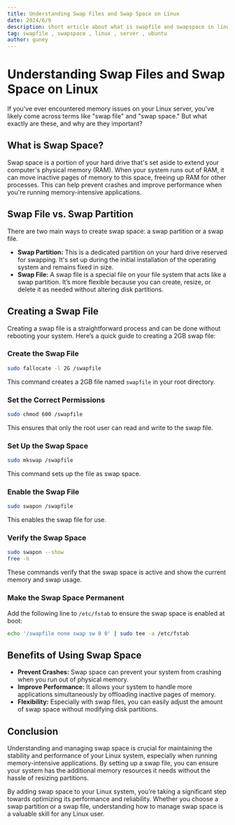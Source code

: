 ```yaml
---
title: Understanding Swap Files and Swap Space on Linux
date: 2024/6/9
description: short article about what is swapfile and swapspace in linux
tag: swapfile , swapspace , linux , server , ubuntu
author: guney
---
```


# Understanding Swap Files and Swap Space on Linux

If you've ever encountered memory issues on your Linux server, you've likely come across terms like "swap file" and "swap space." But what exactly are these, and why are they important?

## What is Swap Space?

Swap space is a portion of your hard drive that's set aside to extend your computer's physical memory (RAM). When your system runs out of RAM, it can move inactive pages of memory to this space, freeing up RAM for other processes. This can help prevent crashes and improve performance when you're running memory-intensive applications.

## Swap File vs. Swap Partition

There are two main ways to create swap space: a swap partition or a swap file.

- **Swap Partition:** This is a dedicated partition on your hard drive reserved for swapping. It's set up during the initial installation of the operating system and remains fixed in size.
- **Swap File:** A swap file is a special file on your file system that acts like a swap partition. It’s more flexible because you can create, resize, or delete it as needed without altering disk partitions.

## Creating a Swap File

Creating a swap file is a straightforward process and can be done without rebooting your system. Here’s a quick guide to creating a 2GB swap file:

### Create the Swap File

```bash
sudo fallocate -l 2G /swapfile
```

This command creates a 2GB file named `swapfile` in your root directory.

### Set the Correct Permissions

```bash
sudo chmod 600 /swapfile
```

This ensures that only the root user can read and write to the swap file.

### Set Up the Swap Space

```bash
sudo mkswap /swapfile
```

This command sets up the file as swap space.

### Enable the Swap File

```bash
sudo swapon /swapfile
```

This enables the swap file for use.

### Verify the Swap Space

```bash
sudo swapon --show
free -h
```

These commands verify that the swap space is active and show the current memory and swap usage.

### Make the Swap Space Permanent

Add the following line to `/etc/fstab` to ensure the swap space is enabled at boot:

```bash
echo '/swapfile none swap sw 0 0' | sudo tee -a /etc/fstab
```

## Benefits of Using Swap Space

- **Prevent Crashes:** Swap space can prevent your system from crashing when you run out of physical memory.
- **Improve Performance:** It allows your system to handle more applications simultaneously by offloading inactive pages of memory.
- **Flexibility:** Especially with swap files, you can easily adjust the amount of swap space without modifying disk partitions.

## Conclusion

Understanding and managing swap space is crucial for maintaining the stability and performance of your Linux system, especially when running memory-intensive applications. By setting up a swap file, you can ensure your system has the additional memory resources it needs without the hassle of resizing partitions.

By adding swap space to your Linux system, you’re taking a significant step towards optimizing its performance and reliability. Whether you choose a swap partition or a swap file, understanding how to manage swap space is a valuable skill for any Linux user.
